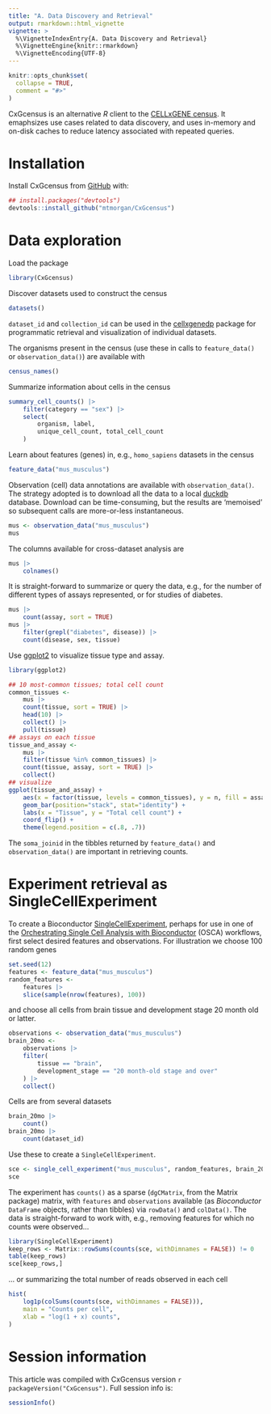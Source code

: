 ```yaml
---
title: "A. Data Discovery and Retrieval"
output: rmarkdown::html_vignette
vignette: >
  %\VignetteIndexEntry{A. Data Discovery and Retrieval}
  %\VignetteEngine{knitr::rmarkdown}
  %\VignetteEncoding{UTF-8}
---
```


```r
knitr::opts_chunk$set(
  collapse = TRUE,
  comment = "#>"
)
```

CxGcensus is an alternative *R* client to the [CELLxGENE census][]. It
emaphsizes use cases related to data discovery, and uses in-memory and
on-disk caches to reduce latency associated with repeated queries.

[CELLxGENE census]: https://chanzuckerberg.github.io/cellxgene-census/

# Installation

Install CxGcensus from [GitHub](https://github.com/) with:

``` r
## install.packages("devtools")
devtools::install_github("mtmorgan/CxGcensus")
```

# Data exploration

Load the package

```r
library(CxGcensus)
```

Discover datasets used to construct the census

```r
datasets()
```

`dataset_id` and `collection_id` can be used in the [cellxgenedp][]
package for programmatic retrieval and visualization of individual
datasets.

The organisms present in the census (use these in calls to
`feature_data()` or `observation_data()`) are available with

```r
census_names()
```

Summarize information about cells in the census

```r
summary_cell_counts() |>
    filter(category == "sex") |>
    select(
        organism, label,
        unique_cell_count, total_cell_count
    )
```

Learn about features (genes) in, e.g., `homo_sapiens` datasets in the census

```r
feature_data("mus_musculus")
```

Observation (cell) data annotations are available with
`observation_data()`. The strategy adopted is to download all the data
to a local [duckdb][] database. Download can be time-consuming, but
the results are 'memoised' so subsequent calls are more-or-less
instantaneous.

```r
mus <- observation_data("mus_musculus")
mus
```

The columns available for cross-dataset analysis are

```r
mus |>
    colnames()
```

It is straight-forward to summarize or query the data, e.g., for the
number of different types of assays represented, or for studies of
diabetes.

```r
mus |>
    count(assay, sort = TRUE)
mus |>
    filter(grepl("diabetes", disease)) |>
    count(disease, sex, tissue)
```

Use [ggplot2][] to visualize tissue type and assay.

```r
library(ggplot2)

## 10 most-common tissues; total cell count
common_tissues <-
    mus |>
    count(tissue, sort = TRUE) |>
    head(10) |>
    collect() |>
    pull(tissue)
## assays on each tissue
tissue_and_assay <-
    mus |>
    filter(tissue %in% common_tissues) |>
    count(tissue, assay, sort = TRUE) |>
    collect()
## visualize
ggplot(tissue_and_assay) +
    aes(x = factor(tissue, levels = common_tissues), y = n, fill = assay) +
    geom_bar(position="stack", stat="identity") +
    labs(x = "Tissue", y = "Total cell count") +
    coord_flip() +
    theme(legend.position = c(.8, .7))
```

The `soma_joinid` in the tibbles returned by `feature_data()` and
`observation_data()` are important in retrieving counts.

[cellxgenedp]: https://bioconductor.org/packages/cellxgenedp
[duckdb]: https://cran.r-project.org/package=duckdb
[ggplot2]: https://cran.r-project.org/package=ggplot2

# Experiment retrieval as SingleCellExperiment

To create a Bioconductor [SingleCellExperiment][], perhaps for use in
one of the [Orchestrating Single Cell Analysis with
Bioconductor][OSCA] (OSCA) workflows, first select desired features
and observations. For illustration we choose 100 random genes

```r
set.seed(12)
features <- feature_data("mus_musculus")
random_features <-
    features |>
    slice(sample(nrow(features), 100))
```

and choose all cells from brain tissue and development stage 20 month
old or latter.

```r
observations <- observation_data("mus_musculus")
brain_20mo <-
    observations |>
    filter(
        tissue == "brain",
        development_stage == "20 month-old stage and over"
    ) |>
    collect()
```

Cells are from several datasets

```r
brain_20mo |>
    count()
brain_20mo |>
    count(dataset_id)
```

Use these to create a `SingleCellExperiment`.

```r
sce <- single_cell_experiment("mus_musculus", random_features, brain_20mo)
sce
```

The experiment has `counts()` as a sparse (`dgCMatrix`, from the
Matrix package) matrix, with `features` and `observations` available
(as *Bioconductor* `DataFrame` objects, rather than tibbles) via
`rowData()` and `colData()`. The data is straight-forward to work
with, e.g., removing features for which no counts were observed...

```r
library(SingleCellExperiment)
keep_rows <- Matrix::rowSums(counts(sce, withDimnames = FALSE)) != 0
table(keep_rows)
sce[keep_rows,]
```

... or summarizing the total number of reads observed in each cell

```r
hist(
    log1p(colSums(counts(sce, withDimnames = FALSE))),
    main = "Counts per cell",
    xlab = "log(1 + x) counts",
)
```

[SingleCellExperiment]: https://bioconductor.org/packages/SingleCellExperiment
[OSCA]: https://bioconductor.org/books/OSCA

# Session information

This article was compiled with CxGcensus version
`r packageVersion("CxGcensus")`. Full session info is:

```r
sessionInfo()
```

